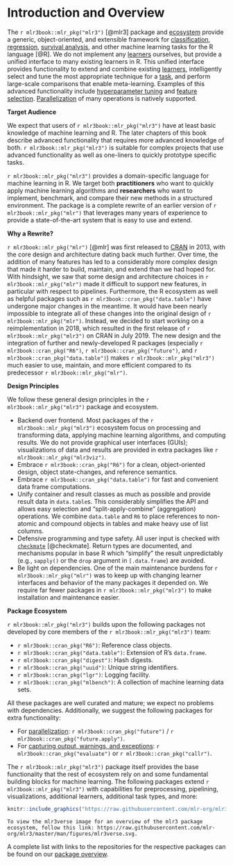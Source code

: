 # Introduction and Overview {.unnumbered}

The `r mlr3book::mlr_pkg("mlr3")` [@mlr3] package and [ecosystem](https://github.com/mlr-org/mlr3/wiki/Extension-Packages) provide a generic, object-oriented, and extensible framework for [classification](#tasks), [regression](#tasks), [survival analysis](#survival), and other machine learning tasks for the R language [@R].
We do not implement any [learners](#learners) ourselves, but provide a unified interface to many existing learners in R.
This unified interface provides functionality to extend and combine existing [learners](#learners), intelligently select and tune the most appropriate technique for a [task](#tasks), and perform large-scale comparisons that enable meta-learning.
Examples of this advanced functionality include [hyperparameter tuning](#tuning) and [feature selection](#fs). [Parallelization](#parallelization) of many operations is natively supported.

**Target Audience**

We expect that users of `r mlr3book::mlr_pkg("mlr3")` have at least basic knowledge of machine learning and R.
The later chapters of this book describe advanced functionality that requires more advanced knowledge of both.
`r mlr3book::mlr_pkg("mlr3")` is suitable for complex projects that use advanced functionality as well as one-liners to quickly prototype specific tasks.

`r mlr3book::mlr_pkg("mlr3")` provides a domain-specific language for machine learning in R.
We target both **practitioners** who want to quickly apply machine learning algorithms and **researchers** who want to implement, benchmark, and compare their new methods in a structured environment.
The package is a complete rewrite of an earlier version of `r mlr3book::mlr_pkg("mlr")` that leverages many years of experience to provide a state-of-the-art system that is easy to use and extend.

**Why a Rewrite?**

`r mlr3book::mlr_pkg("mlr")` [@mlr] was first released to [CRAN](https://cran.r-project.org) in 2013, with the core design and architecture dating back much further.
Over time, the addition of many features has led to a considerably more complex design that made it harder to build, maintain, and extend than we had hoped for.
With hindsight, we saw that some design and architecture choices in `r mlr3book::mlr_pkg("mlr")` made it difficult to support new features, in particular with respect to pipelines.
Furthermore, the R ecosystem as well as helpful packages such as `r mlr3book::cran_pkg("data.table")` have undergone major changes in the meantime.
It would have been nearly impossible to integrate all of these changes into the original design of `r mlr3book::mlr_pkg("mlr")`.
Instead, we decided to start working on a reimplementation in 2018, which resulted in the first release of `r mlr3book::mlr_pkg("mlr3")` on CRAN in July 2019.
The new design and the integration of further and newly-developed R packages (especially `r mlr3book::cran_pkg("R6")`, `r mlr3book::cran_pkg("future")`, and `r mlr3book::cran_pkg("data.table")`) makes `r mlr3book::mlr_pkg("mlr3")` much easier to use, maintain, and more efficient compared to its predecessor `r mlr3book::mlr_pkg("mlr")`.

**Design Principles**

We follow these general design principles in the `r mlr3book::mlr_pkg("mlr3")` package and ecosystem.

* Backend over frontend.
  Most packages of the `r mlr3book::mlr_pkg("mlr3")` ecosystem focus on processing and transforming data, applying machine learning algorithms, and computing results.
  We do not provide graphical user interfaces (GUIs); visualizations of data and results are provided in extra packages like `r mlr3book::mlr_pkg("mlr3viz")`.
* Embrace `r mlr3book::cran_pkg("R6")` for a clean, object-oriented design, object state-changes, and reference semantics.
* Embrace `r mlr3book::cran_pkg("data.table")` for fast and convenient data frame computations.
* Unify container and result classes as much as possible and provide result data in `data.table`s.
    This considerably simplifies the API and allows easy selection and "split-apply-combine" (aggregation) operations.
    We combine `data.table` and `R6` to place references to non-atomic and compound objects in tables and make heavy use of list columns.
* Defensive programming and type safety.
  All user input is checked with [`checkmate`](https://cran.r-project.org/package=checkmate) [@checkmate].
  Return types are documented, and mechanisms popular in base R which "simplify" the result unpredictably (e.g., `sapply()` or the `drop` argument in `[.data.frame`) are avoided.
* Be light on dependencies.
  One of the main maintenance burdens for `r mlr3book::mlr_pkg("mlr")` was to keep up with changing learner interfaces and behavior of the many packages it depended on.
  We require far fewer packages in `r mlr3book::mlr_pkg("mlr3")` to make installation and maintenance easier.

**Package Ecosystem**

`r mlr3book::mlr_pkg("mlr3")` builds upon the following packages not developed by core members of the `r mlr3book::mlr_pkg("mlr3")` team:

  * `r mlr3book::cran_pkg("R6")`:
    Reference class objects.
  * `r mlr3book::cran_pkg("data.table")`:
    Extension of R's `data.frame`.
  * `r mlr3book::cran_pkg("digest")`:
    Hash digests.
  * `r mlr3book::cran_pkg("uuid")`:
    Unique string identifiers.
  * `r mlr3book::cran_pkg("lgr")`:
    Logging facility.
  * `r mlr3book::cran_pkg("mlbench")`:
    A collection of machine learning data sets.

All these packages are well curated and mature; we expect no problems with dependencies.
Additionally, we suggest the following packages for extra functionality:

* For [parallelization](#parallelization): `r mlr3book::cran_pkg("future")` / `r mlr3book::cran_pkg("future.apply")`.
* For [capturing output, warnings, and exceptions](#error-handling): `r mlr3book::cran_pkg("evaluate")` or `r mlr3book::cran_pkg("callr")`.

The `r mlr3book::mlr_pkg("mlr3")` package itself provides the base functionality that the rest of ecosystem rely on and some fundamental building blocks for machine learning.
The following packages extend `r mlr3book::mlr_pkg("mlr3")` with capabilities for preprocessing, pipelining, visualizations, additional learners, additional task types, and more:

```r
knitr::include_graphics("https://raw.githubusercontent.com/mlr-org/mlr3/master/man/figures/mlr3verse.svg")
```

```asis
To view the mlr3verse image for an overview of the mlr3 package ecosystem, follow this link: https://raw.githubusercontent.com/mlr-org/mlr3/master/man/figures/mlr3verse.svg.
```

A complete list with links to the repositories for the respective packages can be found on our [package overview](https://mlr-org.com/packages.html).
